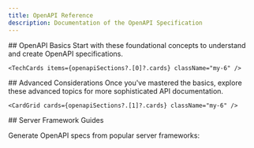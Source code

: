 ```yaml
---
title: OpenAPI Reference
description: Documentation of the OpenAPI Specification
---
```



<div className="relative docs-index bsmnt-container-md flex flex-col mt-10 gap-14">
  <WebGLVideo textureUrl="/webgl/bars-logo.mp4" className="absolute top-0 right-0 size-52 md:size-96 max-w-full -mt-10 pointer-events-none" />

<div className="mb-8">
  <PageHeader
    leftAlign
    eyebrow="Resources"
    title="OpenAPI Hub"
    description="The all in one resource for understanding the OpenAPI Specification."
    className="text-shadow-ascii-contrast"
  />
</div>

  <div>
    ## OpenAPI Basics
    Start with these foundational concepts to understand and create OpenAPI specifications.

    <TechCards items={openapiSections?.[0]?.cards} className="my-6" />

  </div>

  <div>
    ## Advanced Considerations
    Once you've mastered the basics, explore these advanced topics for more sophisticated API documentation.

    <CardGrid cards={openapiSections?.[1]?.cards} className="my-6" />

  </div>

<div>
  ## Server Framework Guides

Generate OpenAPI specs from popular server frameworks:

  <TechCards className="mt-5" items={allFrameworkGuidesData} />
</div>

</div>

